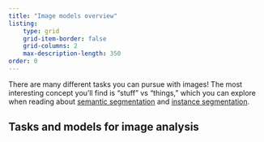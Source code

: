 ```yaml
---
title: "Image models overview"
listing: 
    type: grid
    grid-item-border: false
    grid-columns: 2
    max-description-length: 350
order: 0
---
```


There are many different tasks you can pursue with images! The most interesting concept you'll find is "stuff" vs "things," which you can explore when reading about [semantic segmentation](semantic-segmentation.qmd) and [instance segmentation](instance-segmentation.qmd).

## Tasks and models for image analysis